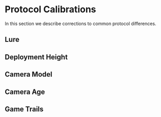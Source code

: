# Protocol Calibrations

In this section we describe corrections to common protocol differences.

## Lure

## Deployment Height

## Camera Model

## Camera Age

## Game Trails


